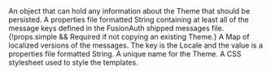 
<APIField name="theme.data" type="Object" optional>
  An object that can hold any information about the Theme that should be persisted.
</APIField>
<APIField name="theme.defaultMessages" type="String" required>
  A properties file formatted String containing at least all of the message keys defined in the FusionAuth shipped messages file. {!props.simple && <span>Required if not copying an existing Theme.</span>}
</APIField>
<APIField name="theme.localizedMessages" type="Map<Locale,String>" optional>
  A Map of localized versions of the messages. The key is the Locale and the value is a properties file formatted String.
</APIField>
<APIField name="theme.name" type="String" required>
  A unique name for the Theme.
</APIField>
<APIField name="theme.stylesheet" type="String" optional renderif={!props.simple}>
  A CSS stylesheet used to style the templates.
</APIField>
